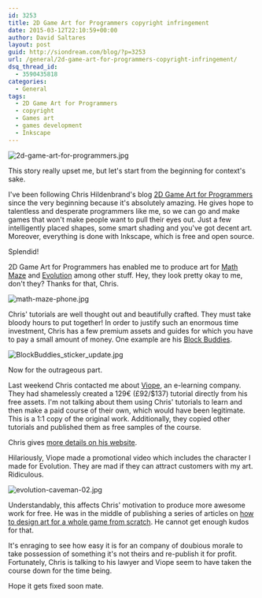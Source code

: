 ```yaml
---
id: 3253
title: 2D Game Art for Programmers copyright infringement
date: 2015-03-12T22:10:59+00:00
author: David Saltares
layout: post
guid: http://siondream.com/blog/?p=3253
url: /general/2d-game-art-for-programmers-copyright-infringement/
dsq_thread_id:
  - 3590435818
categories:
  - General
tags:
  - 2D Game Art for Programmers
  - copyright
  - Games art
  - games development
  - Inkscape
---
```


![2d-game-art-for-programmers.jpg](/img/wp/2d-game-art-for-programmers.webp)

This story really upset me, but let's start from the beginning for context's sake.

I've been following Chris Hildenbrand's blog [2D Game Art for Programmers](http://2dgameartforprogrammers.blogspot.co.uk/) since the very beginning because it's absolutely amazing. He gives hope to talentless and desperate programmers like me, so we can go and make games that won't make people want to pull their eyes out. Just a few intelligently placed shapes, some smart shading and you've got decent art. Moreover, everything is done with Inkscape, which is free and open source.

Splendid!

2D Game Art for Programmers has enabled me to produce art for [Math Maze](/games/math-maze/) and [Evolution](/game-jams/evolution/) among other stuff. Hey, they look pretty okay to me, don't they? Thanks for that, Chris.

![math-maze-phone.jpg](/img/math-maze/math-maze-phone.webp)

Chris' tutorials are well thought out and beautifully crafted. They must take bloody hours to put together! In order to justify such an enormous time investment, Chris has a few premium assets and guides for which you have to pay a small amount of money. One example are his [Block Buddies](http://2dblockbuddies.blogspot.co.uk/p/blockbuddies.html).

![BlockBuddies_sticker_update.jpg](/img/wp/BlockBuddies_sticker_update.webp)

Now for the outrageous part.

Last weekend Chris contacted me about [Viope](https://www.viope.com/#!/), an e-learning company. They had shamelessly created a 129€ (£92/$137) tutorial directly from his free assets. I'm not talking about them using Chris' tutorials to learn and then make a paid course of their own, which would have been legitimate. This is a 1:1 copy of the original work. Additionally, they copied other tutorials and published them as free samples of the course.

Chris gives [more details on his website](http://2dgameartforprogrammers.blogspot.co.uk/2015/03/wtf-thank-you-very-much-viope.html).

Hilariously, Viope made a promotional video which includes the character I made for Evolution. They are mad if they can attract customers with my art. Ridiculous.

![evolution-caveman-02.jpg](/img/ld24/evolution-caveman-02.webp)

Understandably, this affects Chris' motivation to produce more awesome work for free. He was in the middle of publishing a series of articles on [how to design art for a whole game from scratch](http://2dgameartforprogrammers.blogspot.co.uk/2015/03/complete-game-character-design.html). He cannot get enough kudos for that.

It's enraging to see how easy it is for an company of doubious morale to take possession of something it's not theirs and re-publish it for profit. Fortunately, Chris is talking to his lawyer and Viope seem to have taken the course down for the time being.

Hope it gets fixed soon mate.
